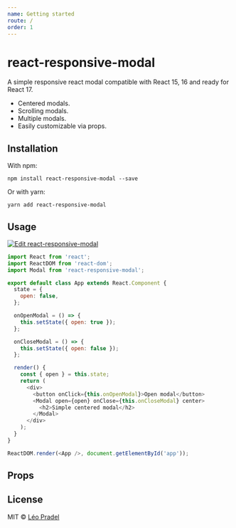 ```yaml
---
name: Getting started
route: /
order: 1
---
```



# react-responsive-modal

A simple responsive react modal compatible with React 15, 16 and ready for React 17.

- Centered modals.
- Scrolling modals.
- Multiple modals.
- Easily customizable via props.

## Installation

With npm:

`npm install react-responsive-modal --save`

Or with yarn:

`yarn add react-responsive-modal`

## Usage

[![Edit react-responsive-modal](https://codesandbox.io/static/img/play-codesandbox.svg)](https://codesandbox.io/s/9jxp669j2o)

```javascript
import React from 'react';
import ReactDOM from 'react-dom';
import Modal from 'react-responsive-modal';

export default class App extends React.Component {
  state = {
    open: false,
  };

  onOpenModal = () => {
    this.setState({ open: true });
  };

  onCloseModal = () => {
    this.setState({ open: false });
  };

  render() {
    const { open } = this.state;
    return (
      <div>
        <button onClick={this.onOpenModal}>Open modal</button>
        <Modal open={open} onClose={this.onCloseModal} center>
          <h2>Simple centered modal</h2>
        </Modal>
      </div>
    );
  }
}

ReactDOM.render(<App />, document.getElementById('app'));
```

## Props

<Props of={Modal} />

## License

MIT © [Léo Pradel](https://www.leopradel.com/)

